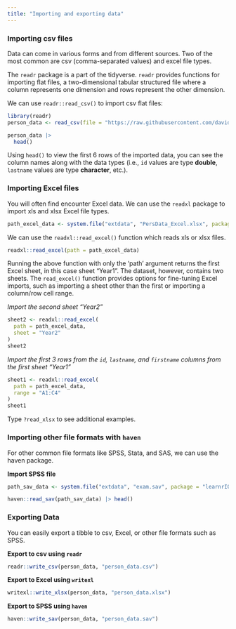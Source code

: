 ```yaml
---
title: "Importing and exporting data"
---
```

### Importing csv files
Data can come in various forms and from different sources. Two of the most common are csv (comma-separated values) and excel file types.  

The `readr` package is a part of the tidyverse. `readr` provides functions for importing flat files, a two-dimensional tabular structured file where a column represents one dimension and rows represent the other dimension.  

We can use `readr::read_csv()` to import csv flat files:  
```r
library(readr)
person_data <- read_csv(file = "https://raw.githubusercontent.com/davidcaughlin/R-Tutorial-Data-Files/master/PersData.csv") 

person_data |>
  head()
```

Using `head()` to view the first 6 rows of the imported data, you can see the column names along with the data types (i.e., `id` values are type **double**, `lastname` values are type **character**, etc.).  



### Importing Excel files  
You will often find encounter Excel data. We can use the `readxl` package to import xls and xlsx Excel file types.  
```r
path_excel_data <- system.file("extdata", "PersData_Excel.xlsx", package = "learnrIO", mustWork = TRUE)
```

We can use the `readxl::read_excel()` function which reads xls or xlsx files.  
```r
readxl::read_excel(path = path_excel_data)
```

Running the above function with only the 'path' argument returns the first Excel sheet, in this case sheet "Year1". The dataset, however, contains two sheets. The `read_excel()` function provides options for fine-tuning Excel imports, such as importing a sheet other than the first or importing a column/row cell range.  

*Import the second sheet "Year2"*  
```r
sheet2 <- readxl::read_excel(
  path = path_excel_data,
  sheet = "Year2"
)
sheet2
```

*Import the first 3 rows from the `id`, `lastname`, and `firstname` columns from the first sheet "Year1"*  
```r
sheet1 <- readxl::read_excel(
  path = path_excel_data,
  range = "A1:C4"
)
sheet1
```

Type `?read_xlsx` to see additional examples.  



### Importing other file formats with `haven`  
For other common file formats like SPSS, Stata, and SAS, we can use the haven package.  

**Import SPSS file**  
```r
path_sav_data <- system.file("extdata", "exam.sav", package = "learnrIO", mustWork = TRUE)
```

```r
haven::read_sav(path_sav_data) |> head()
```



### Exporting Data
You can easily export a tibble to csv, Excel, or other file formats such as SPSS.  

**Export to csv using `readr`**  
```r
readr::write_csv(person_data, "person_data.csv")
```

**Export to Excel using `writexl`**  
```r
writexl::write_xlsx(person_data, "person_data.xlsx")
```

**Export to SPSS using `haven`**  
```r
haven::write_sav(person_data, "person_data.sav")
```



